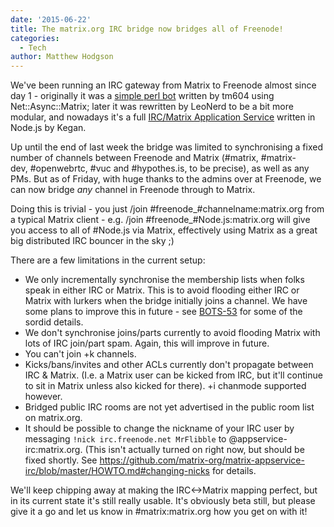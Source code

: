 ```yaml
---
date: '2015-06-22'
title: The matrix.org IRC bridge now bridges all of Freenode!
categories:
  - Tech
author: Matthew Hodgson
---
```


We've been running an IRC gateway from Matrix to Freenode almost since day 1 - originally it was a <a href="/blog/project/perl-matrix-ircbridge/">simple perl bot</a> written by tm604 using Net::Async::Matrix; later it was rewritten by LeoNerd to be a bit more modular, and nowadays it's a full <a href="https://github.com/matrix-org/matrix-appservice-irc">IRC/Matrix Application Service</a> written in Node.js by Kegan.

Up until the end of last week the bridge was limited to synchronising a fixed number of channels between Freenode and Matrix (#matrix, #matrix-dev, #openwebrtc, #vuc and #hypothes.is, to be precise), as well as any PMs.  But as of Friday, with huge thanks to the admins over at Freenode, we can now bridge *any* channel in Freenode through to Matrix.

Doing this is trivial - you just /join #freenode_#channelname:matrix.org from a typical Matrix client - e.g. /join #freenode_#Node.js:matrix.org will give you access to all of #Node.js via Matrix, effectively using Matrix as a great big distributed IRC bouncer in the sky ;)

There are a few limitations in the current setup:
 * We only incrementally synchronise the membership lists when folks speak in either IRC or Matrix.  This is to avoid flooding either IRC or Matrix with lurkers when the bridge initially joins a channel.  We have some plans to improve this in future - see <a href="/jira/browse/BOTS-53">BOTS-53</a> for some of the sordid details.
 * We don't synchronise joins/parts currently to avoid flooding Matrix with lots of IRC join/part spam.  Again, this will improve in future.
 * You can't join +k channels.
 * Kicks/bans/invites and other ACLs currently don't propagate between IRC & Matrix.  (I.e. a Matrix user can be kicked from IRC, but it'll continue to sit in Matrix unless also kicked for there).  +i chanmode supported however.
 * Bridged public IRC rooms are not yet advertised in the public room list on matrix.org.
 * It should be possible to change the nickname of your IRC user by messaging <code>!nick irc.freenode.net MrFlibble</code> to @appservice-irc:matrix.org.  (This isn't actually turned on right now, but should be fixed shortly.  See <a href="https://github.com/matrix-org/matrix-appservice-irc/blob/master/HOWTO.md#changing-nicks">https://github.com/matrix-org/matrix-appservice-irc/blob/master/HOWTO.md#changing-nicks</a> for details.

We'll keep chipping away at making the IRC<->Matrix mapping perfect, but in its current state it's still really usable.  It's obviously beta still, but please give it a go and let us know in #matrix:matrix.org how you get on with it!